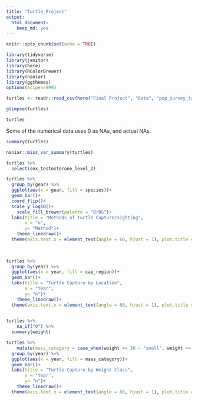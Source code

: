 ```yaml
---
title: "Turtle_Project"
output: 
  html_document: 
    keep_md: yes
---
```


```r
knitr::opts_chunk$set(echo = TRUE)
```

```r
library(tidyverse)
library(janitor)
library(here)
library(RColorBrewer)
library(naniar)
library(ggthemes)
options(scipen=999)
``` 

```r
turtles <- readr::read_csv(here("Final Project", "Data", "pop_survey_tagging_data.csv")) %>% clean_names()
```
```r
glimpse(turtles)
```
```r
turtles

```
Some of the numerical data uses 0 as NAs, and actual NAs. 

```r
summary(turtles)
```
```r
naniar::miss_var_summary(turtles)
```
```r
turtles %>% 
  select(sex_testosterone_level_2)
```
```r
turtles %>% 
  group_by(gear) %>%
  ggplot(aes(x = gear, fill = species))+
  geom_bar()+
  coord_flip()+
  scale_y_log10()+
    scale_fill_brewer(palette = "BrBG")+
  labs(title = "Methods of Turtle Capture/sighting",
       x = "n",
       y= "Method")+
    theme_linedraw()+
  theme(axis.text.x = element_text(angle = 60, hjust = 1), plot.title = element_text(size = rel(1.5), hjust = 0.5))
             
  
```
```r
turtles %>% 
  group_by(year) %>% 
  ggplot(aes(x = year, fill = cap_region))+
  geom_bar()+
  labs(title = "Turtle Capture by Location",
       x = "Year",
       y= "n")+
    theme_linedraw()+
  theme(axis.text.x = element_text(angle = 60, hjust = 1), plot.title = element_text(size = rel(1.5), hjust = 0.5))
             
```
```r
turtles %>% 
    na_if("0") %>%
  summary(weight)
```
```r
turtles %>% 
    mutate(mass_category = case_when(weight <= 30 ~ "small", weight >= 30 ~ "large")) %>% 
  group_by(year) %>% 
  ggplot(aes(x = year, fill = mass_category))+
  geom_bar()+
  labs(title = "Turtle Capture by Weight Class",
       x = "Year",
       y= "n")+
    theme_linedraw()+
  theme(axis.text.x = element_text(angle = 60, hjust = 1), plot.title = element_text(size = rel(1.5), hjust = 0.5))
```

